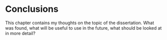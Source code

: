 # Conclusions {#ch5}

This chapter contains my thoughts on the topic of the dissertation. What was found, what will be useful to use in the future, what should be looked at in more detail?
